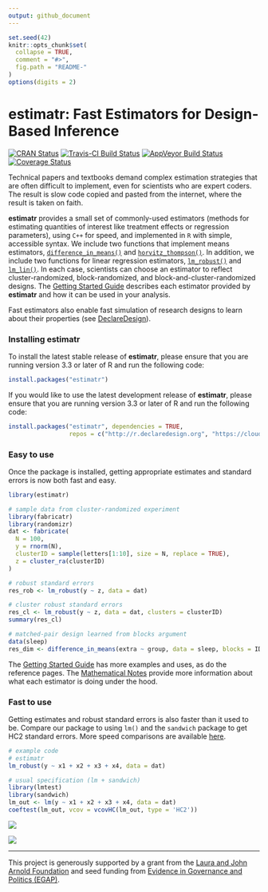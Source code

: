 ```yaml
---
output: github_document
---
```


<!-- README.md is generated from README.Rmd. Please edit that file -->

```r
set.seed(42)
knitr::opts_chunk$set(
  collapse = TRUE,
  comment = "#>",
  fig.path = "README-"  
)
options(digits = 2)
```

# estimatr: Fast Estimators for Design-Based Inference

[![CRAN Status](https://www.r-pkg.org/badges/version/estimatr)](cran.r-project.org/package=estimatr)
[![Travis-CI Build Status](https://travis-ci.org/DeclareDesign/estimatr.svg?branch=master)](https://travis-ci.org/DeclareDesign/estimatr)
[![AppVeyor Build Status](https://ci.appveyor.com/api/projects/status/github/DeclareDesign/estimatr?branch=master&svg=true)](https://ci.appveyor.com/project/DeclareDesign/estimatr)
[![Coverage Status](https://coveralls.io/repos/github/DeclareDesign/estimatr/badge.svg?branch=master)](https://coveralls.io/github/DeclareDesign/estimatr?branch=master)

Technical papers and textbooks demand complex estimation strategies that are often difficult to implement, even for scientists who are expert coders. The result is slow code copied and pasted from the internet, where the result is taken on faith.

**estimatr** provides a small set of commonly-used estimators (methods for estimating quantities of interest like treatment effects or regression parameters), using `C++` for speed, and implemented in `R` with simple, accessible syntax. We include two functions that implement means estimators, [`difference_in_means()`](http://declaredesign.org/R/estimatr/reference/difference_in_means.html) and [`horvitz_thompson()`](http://declaredesign.org/R/estimatr/reference/horvitz_thompson.html). In addition, we include two functions for linear regression estimators, [`lm_robust()`](http://declaredesign.org/R/estimatr/reference/lm_robust.html) and [`lm_lin()`](http://declaredesign.org/R/estimatr/reference/lm_lin.html). In each case, scientists can choose an estimator to reflect cluster-randomized, block-randomized, and block-and-cluster-randomized designs. The [Getting Started Guide](http://declaredesign.org/R/estimatr/articles/getting-started.html) describes each estimator provided by **estimatr** and how it can be used in your analysis.

Fast estimators also enable fast simulation of research designs to learn about their properties (see [DeclareDesign](http://declaredesign.org/R/DeclareDesign/)).

### Installing estimatr

To install the latest stable release of **estimatr**, please ensure that you are running version 3.3 or later of R and run the following code:

```r
install.packages("estimatr")
```

If you would like to use the latest development release of **estimatr**, please ensure that you are running version 3.3 or later of R and run the following code:

```r
install.packages("estimatr", dependencies = TRUE,
                 repos = c("http://r.declaredesign.org", "https://cloud.r-project.org"))
```

### Easy to use

Once the package is installed, getting appropriate estimates and standard errors is now both fast and easy.

```r
library(estimatr)

# sample data from cluster-randomized experiment
library(fabricatr)
library(randomizr)
dat <- fabricate(
  N = 100,
  y = rnorm(N),
  clusterID = sample(letters[1:10], size = N, replace = TRUE),
  z = cluster_ra(clusterID)
)

# robust standard errors
res_rob <- lm_robust(y ~ z, data = dat)

# cluster robust standard errors
res_cl <- lm_robust(y ~ z, data = dat, clusters = clusterID)
summary(res_cl)

# matched-pair design learned from blocks argument
data(sleep)
res_dim <- difference_in_means(extra ~ group, data = sleep, blocks = ID)
```

The [Getting Started Guide](http://declaredesign.org/R/estimatr/articles/getting-started.html) has more examples and uses, as do the reference pages. The [Mathematical Notes](http://declaredesign.org/R/estimatr/articles/mathematical-notes.html) provide more information about what each estimator is doing under the hood.

### Fast to use

Getting estimates and robust standard errors is also faster than it used to be. Compare our package to using `lm()` and the `sandwich` package to get HC2 standard errors. More speed comparisons are available [here](http://declaredesign.org/R/estimatr/articles/benchmarking estimatr.html).

```r
# example code
# estimatr
lm_robust(y ~ x1 + x2 + x3 + x4, data = dat)

# usual specification (lm + sandwich)
library(lmtest)
library(sandwich)
lm_out <- lm(y ~ x1 + x2 + x3 + x4, data = dat)
coeftest(lm_out, vcov = vcovHC(lm_out, type = 'HC2'))
```

![](http://declaredesign.org/R/estimatr/articles/lm_speed.png)

![](http://declaredesign.org/R/estimatr/articles/lm_speed_covars.png)

---

This project is generously supported by a grant from the [Laura and John Arnold Foundation](http://www.arnoldfoundation.org) and seed funding from [Evidence in Governance and Politics (EGAP)](http://egap.org).
